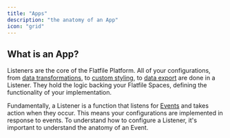 ```yaml
---
title: "Apps"
description: "the anatomy of an App"
icon: "grid"
---
```


## What is an App?

Listeners are the core of the Flatfile Platform. All of your configurations,
from [data transformations](https://flatfile.com/plugins/transform), to
[custom styling](/guides/theming), to [data export](/guides/egress) are done in
a Listener. They hold the logic backing your Flatfile Spaces, defining the
functionality of your implementation.

Fundamentally, a Listener is a function that listens for
[Events](/orchestration/events) and takes action when they occur. This means
your configurations are implemented in response to events. To understand how to
configure a Listener, it's important to understand the anatomy of an Event.
